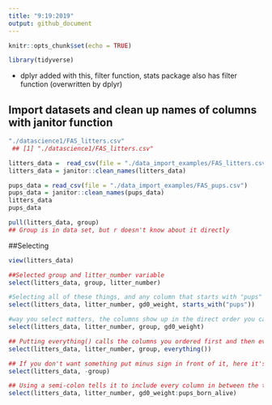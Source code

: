 ```yaml
---
title: "9:19:2019"
output: github_document
---
```


```r
knitr::opts_chunk$set(echo = TRUE)
```
```r
library(tidyverse)
```

* dplyr added with this, filter function, stats package also has filter function (overwritten by dplyr)

## Import datasets and clean up names of columns with janitor function
```r
"./datascience1/FAS_litters.csv"
 ## [1] "./datascience1/FAS_litters.csv"

litters_data =  read_csv(file = "./data_import_examples/FAS_litters.csv")
litters_data = janitor::clean_names(litters_data)

pups_data = read_csv(file = "./data_import_examples/FAS_pups.csv")
pups_data = janitor::clean_names(pups_data)
litters_data
pups_data
```
```r
pull(litters_data, group)
## Group is in data set, but r doesn't know about it directly
```

##Selecting
```r
view(litters_data)

##Selected group and litter_number variable
select(litters_data, group, litter_number)

#Selecting all of these things, and any column that starts with "pups" (helper function)
select(litters_data, litter_number, gd0_weight, starts_with("pups"))

#way you select matters, the columns show up in the direct order you call them
select(litters_data, litter_number, group, gd0_weight)

## Putting everything() calls the columns you ordered first and then everything after that
select(litters_data, litter_number, group, everything())

## If you don't want something put minus sign in front of it, here it's everything - group
select(litters_data, -group)

## Using a semi-colon tells it to include every column in between the two around it
select(litters_data, litter_number, gd0_weight:pups_born_alive)
```

##
```r

```

